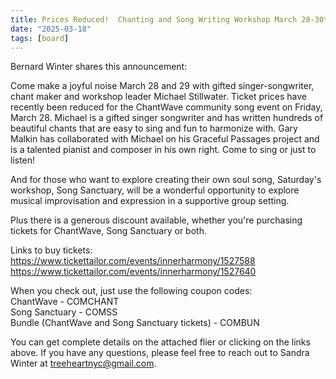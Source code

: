 ```yaml
---
title: Prices Reduced!  Chanting and Song Writing Workshop March 28-30th
date: "2025-03-18"
tags: [board]
---
```


Bernard Winter shares this announcement:

Come make a joyful noise March 28 and 29 with gifted singer-songwriter, chant maker and workshop leader Michael Stillwater. Ticket prices have recently been reduced for the ChantWave community song event on Friday, March 28. Michael is a gifted singer songwriter and has written hundreds of beautiful chants that are easy to sing and fun to harmonize with. Gary Malkin has collaborated with Michael on his Graceful Passages project and is a talented pianist and composer in his own right. Come to sing or just to listen!

And for those who want to explore creating their own soul song, Saturday's workshop, Song Sanctuary, will be a wonderful opportunity to explore musical improvisation and expression in a supportive group setting.

Plus there is a generous discount available, whether you're purchasing tickets for ChantWave, Song Sanctuary or both. 

Links to buy tickets:  
https://www.tickettailor.com/events/innerharmony/1527588  
https://www.tickettailor.com/events/innerharmony/1527640

When you check out, just use the following coupon codes:  
ChantWave - COMCHANT  
Song Sanctuary - COMSS  
Bundle (ChantWave and Song Sanctuary tickets) - COMBUN

You can get complete details on the attached flier or clicking on the links above. If you have any questions, please feel free to reach out to Sandra Winter at treeheartnyc@gmail.com.